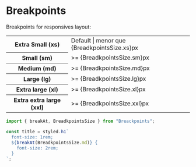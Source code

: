 
<Meta title="Styles/Breakpoints" />

# Breakpoints

Breakpoints for responsives layout:

<table>
  <tr>
    <th>Extra Small (xs)</th>
    <td>Default | menor que {BreadkpointsSize.xs}px</td>
  </tr>
  <tr>
    <th>Small (sm)</th>
    <td> >= {BreadkpointsSize.sm}px</td>
  </tr>
  <tr>
    <th>Medium (md)</th>
    <td> >= {BreadkpointsSize.md}px</td>
  </tr>
  <tr>
    <th>Large (lg)</th>
    <td> >= {BreadkpointsSize.lg}px</td>
  </tr>
  <tr>
    <th>Extra large (xl)</th>
    <td> >= {BreadkpointsSize.xl}px</td>
  </tr>
  <tr>
    <th>Extra extra large (xxl)</th>
    <td> >= {BreadkpointsSize.xxl}px</td>
  </tr>
</table>

```js
import { breakAt, BreadkpointsSize } from "Breackpoints";

const title = styled.h1`
  font-size: 1rem;
  ${breakAt(BreadkpointsSize.md)} {
    font-size: 2rem;
  }
`;
```
